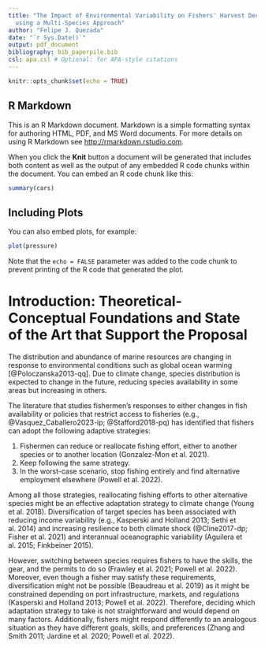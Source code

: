 ```yaml
---
title: "The Impact of Environmental Variability on Fishers' Harvest Decisions in Chile
  using a Multi-Species Approach"
author: "Felipe J. Quezada"
date: "`r Sys.Date()`"
output: pdf_document
bibliography: bib_paperpile.bib
csl: apa.csl # Optional: for APA-style citations
---
```


```r
knitr::opts_chunk$set(echo = TRUE)
```

## R Markdown

This is an R Markdown document. Markdown is a simple formatting syntax for authoring HTML, PDF, and MS Word documents. For more details on using R Markdown see <http://rmarkdown.rstudio.com>.

When you click the **Knit** button a document will be generated that includes both content as well as the output of any embedded R code chunks within the document. You can embed an R code chunk like this:

```r
summary(cars)
```

## Including Plots

You can also embed plots, for example:

```r
plot(pressure)
```

Note that the `echo = FALSE` parameter was added to the code chunk to prevent printing of the R code that generated the plot.


# Introduction: Theoretical-Conceptual Foundations and State of the Art that Support the Proposal

The distribution and abundance of marine resources are changing in response to environmental conditions such as global ocean warming [@Poloczanska2013-qq]. Due to climate change, species distribution is expected to change in the future, reducing species availability in some areas but increasing in others. 

The literature that studies fishermen's responses to either changes in fish availability or policies that restrict access to fisheries (e.g., @Vasquez_Caballero2023-ip; @Stafford2018-pq) has identified that fishers can adopt the following adaptive strategies:

1. Fishermen can reduce or reallocate fishing effort, either to another species or to another location (Gonzalez-Mon et al. 2021).
2. Keep following the same strategy.
3. In the worst-case scenario, stop fishing entirely and find alternative employment elsewhere (Powell et al. 2022).

Among all those strategies, reallocating fishing efforts to other alternative species might be an effective adaptation strategy to climate change (Young et al. 2018). Diversification of target species has been associated with reducing income variability (e.g., Kasperski and Holland 2013; Sethi et al. 2014) and increasing resilience to both climate shock (@Cline2017-dp; Fisher et al. 2021) and interannual oceanographic variability (Aguilera et al. 2015; Finkbeiner 2015).

However, switching between species requires fishers to have the skills, the gear, and the permits to do so (Frawley et al. 2021; Powell et al. 2022). Moreover, even though a fisher may satisfy these requirements, diversification might not be possible (Beaudreau et al. 2019) as it might be constrained depending on port infrastructure, markets, and regulations (Kasperski and Holland 2013; Powell et al. 2022). Therefore, deciding which adaptation strategy to take is not straightforward and would depend on many factors. Additionally, fishers might respond differently to an analogous situation as they have different goals, skills, and preferences (Zhang and Smith 2011; Jardine et al. 2020; Powell et al. 2022).


